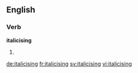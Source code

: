 ==English==

===Verb===
'''italicising'''

# {{present participle of|italicise}}

[[de:italicising]]
[[fr:italicising]]
[[sv:italicising]]
[[vi:italicising]]